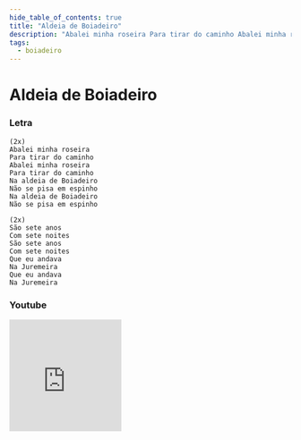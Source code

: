 ```yaml
---
hide_table_of_contents: true
title: "Aldeia de Boiadeiro"
description: "Abalei minha roseira Para tirar do caminho Abalei minha roseira Para tirar do caminho Na aldeia de Boiadeiro Não se pisa em espinho Na aldeia de Boiadeiro Não se pisa em espinho São sete anos Com sete noites São sete anos Com sete noites Que eu andava Na Juremeira Que eu andava Na Juremeira"
tags:
  - boiadeiro
---
```


# Aldeia de Boiadeiro

### Letra

```text
(2x)
Abalei minha roseira
Para tirar do caminho
Abalei minha roseira
Para tirar do caminho
Na aldeia de Boiadeiro
Não se pisa em espinho
Na aldeia de Boiadeiro
Não se pisa em espinho

(2x)
São sete anos
Com sete noites
São sete anos
Com sete noites
Que eu andava
Na Juremeira
Que eu andava
Na Juremeira
```

### Youtube

<iframe
  width="200"
  height="200"
  src="https://www.youtube.com/embed/OUHBi19mWes?si=9oOAGuhpNehuCd8z"
  title="YouTube video player"
  frameborder="0"
  allow="accelerometer; autoplay; clipboard-write; encrypted-media; gyroscope; picture-in-picture; web-share"
  referrerpolicy="strict-origin-when-cross-origin"
  allowfullscreen
></iframe>